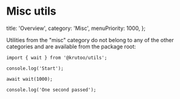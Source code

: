 # Misc utils

  title: 'Overview',
  category: 'Misc',
  menuPriority: 1000,
};

Utilities from the "misc" category do not belong to any of the other categories and are available from the package root:

```tsx
import { wait } from '@krutoo/utils';

console.log('Start');

await wait(1000);

console.log('One second passed');
```
